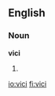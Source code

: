 {{see also|vīcī}}

==English==

===Noun===
'''vici'''

# {{plural of|[[vicus]]}}


[[io:vici]]
[[fi:vici]]